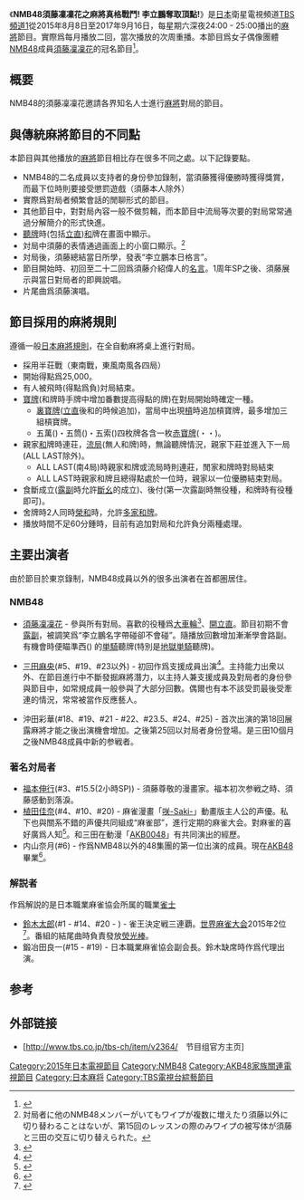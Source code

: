 {{電視節目資訊框
| 名稱       = NMB須藤凜凜花的麻將真格對決
| 原名       = {{lang|ja|NMB48須藤凜々花の麻雀ガチバトル! りりぽんのトップ目とったんで!}}
| 圖片       = 
| 圖說       = 
| 類型       = [[綜藝節目|綜藝節目]]
| 演出       = [[須藤凜凜花|須藤凜凜花]]（[[NMB48|NMB48]]）<br />[[三田麻央|三田麻央]]（NMB48） 等
| 字幕       =  
| 主題曲     = 
| 片頭曲     = 
| 國家       = {{JPN}}
| 地區       = [[日本|日本]]
| 語言       = [[日語|日語]]
| 集數       = 
| 執行製片   = 
| 製片人     = 竹中優介
| 每集長     = 55分鐘
| 電視台     = [[TBS頻道|TBS頻道1]]
| 製作公司   = [[TBS電視台|TBS]]
| 影視公司   =
| 开始       = 2015年8月8日
| 结束       = 2017年9月16日
| 官方網站   = http://www.tbs.co.jp/tbs-ch/item/v2364/ {{lang|ja|NMB48須藤凜々花の麻雀ガチバトル! りりぽんのトップ目とったんで!}}
| imdb_id   = 
| tv_com_id = 
}}

《'''NMB48須藤凜凜花之麻將真格戰鬥! 李立鵬奪取頂點!'''》是[[日本|日本]]衛星電視頻道[[TBS頻道|TBS頻道1]]從2015年8月8日至2017年9月16日，每星期六深夜24:00 - 25:00播出的[[麻将|麻將]]節目。實際爲每月播放二回，當次播放的次周重播。本節目爲女子偶像團體[[NMB48|NMB48]]成員[[須藤凜凜花|須藤凜凜花]]的冠名節目<ref name="topme">{{Cite web|url=http://www.nikkansports.com/entertainment/akb48/news/1502048.html|title=NMB須藤凜々花が初冠番組　しかも「好き」な麻雀|accessdate=2016-04-27|date=2015-07-05|publisher=日刊スポーツ|archive-date=2016-04-27|archive-url=https://web.archive.org/web/20160427174904/http://www.nikkansports.com/entertainment/akb48/news/1502048.html|dead-url=no}}</ref>。

== 概要 ==
NMB48的須藤凜凜花邀請各界知名人士進行[[麻将|麻將]]對局的節目。

== 與傳統麻將節目的不同點 ==
本節目與其他播放的[[麻將|麻將]]節目相比存在很多不同之處。以下記錄要點。
* NMB48的二名成員以支持者的身份參加錄制，當須藤獲得優勝時獲得獎賞，而最下位時則要接受懲罰遊戲（須藤本人除外）
* 實際爲對局者頻繁會話的閒聊形式的節目。
* 其他節目中，對對局內容一般不做剪輯，而本節目中流局等次要的對局常常通過分解簡介的形式快進。
* [[听牌|聽牌]]時(包括[[立直|立直]])[[和_(日本麻将)|和]]牌在畫面中顯示。
* 対局中須藤的表情通過画面上的小窗口顯示。<ref name="wipe" >対局者に他のNMB48メンバーがいてもワイプが複数に増えたり須藤以外に切り替わることはないが、第15回のレッスンの際のみワイプの被写体が須藤と三田の交互に切り替えられた。</ref>
* 対局後，須藤總結當日所學，發表“李立鵬本日格言”。
* 節目開始時、初回至二十二回爲須藤介紹偉人的[[格言|名言]]。1周年SP之後、須藤展示與當日對局者的即興說唱。
* 片尾曲爲須藤演唱。

== 節目採用的麻將規則 ==
遵循一般[[日本麻雀|日本麻將規則]]，在全自動麻將桌上進行對局。
* 採用半荘戰（東南戰，東風南風各四局）
* 開始得點爲25,000。
* 有人被飛時(得點爲負)対局結束。
* [[懸賞牌|寶牌]](和牌時手牌中增加番數提高得點的牌)在對局開始時確定一種。
** [[懸賞牌|裏寶牌]]([[立直|立直]]後和的時候追加)，當局中出現[[槓|槓]]時追加槓寶牌，最多增加三組槓寶牌。
** 五萬({{麻将牌|五萬}})・五筒({{麻将牌|五筒}})・五索({{麻将牌|五索}})四枚牌各含一枚[[懸賞牌|赤寶牌]]({{麻将牌|五萬|赤=1}}・{{麻将牌|五筒|赤=1}}・{{麻将牌|五索|赤=1}})。
* 親家[[和_(日本麻将)|和]]牌時連荘，[[流局|流局]](無人和牌)時，無論聽牌情況，親家下莊並進入下一局(ALL LAST除外)。
** ALL LAST(南4局)時親家和牌或流局時則連莊，閒家和牌時對局結束
** ALL LAST時親家和牌且總得點處於一位時，親家以一位優勝結束對局。
* 食斷成立([[副露|露副]]時允許[[断幺九|斷幺]]的成立)、後付(第一次露副時無役種，和牌時有役種即可)。
* 舍牌時2人同時[[和_(日本麻将)|榮和]]時，允許[[和_(日本麻将)|多家和牌]]。
* 播放時間不足60分鍾時，目前有追加對局和允許負分兩種處理。

== 主要出演者 ==
由於節目於東京錄制，NMB48成員以外的很多出演者在首都圏居住。

=== NMB48 ===
* [[須藤凜凜花|須藤凜凜花]] - 參與所有對局。喜歡的役種爲[[大車輪|大車輪]]<ref>{{Cite web|url=http://datazoo.jp/tv/%E4%BB%8A%E5%A4%9C%E3%81%8F%E3%82%89%E3%81%B9%E3%81%A6%E3%81%BF%E3%81%BE%E3%81%97%E3%81%9F/872179/2|title=今夜くらべてみました2015年7月7日放送|accessdate=2016-05-17|publisher=[[TVでた蔵|TVでた蔵]]|archive-date=2016-06-24|archive-url=https://web.archive.org/web/20160624042858/http://datazoo.jp/tv/%E4%BB%8A%E5%A4%9C%E3%81%8F%E3%82%89%E3%81%B9%E3%81%A6%E3%81%BF%E3%81%BE%E3%81%97%E3%81%9F/872179/2|dead-url=no}}</ref>、[[立直|開立直]]。節目初期不會[[副露|露副]]，被調笑爲“李立鵬名字帶碰卻不會碰”。隨播放回數增加漸漸學會路副。有機會時便瞄準西({{麻将牌|西}}) 的[[听牌|単騎]]聽牌(特別是[[听牌|地獄単騎]]聽牌)。

* [[三田麻央|三田麻央]](#5、#19、#23以外) - 初回作爲支援成員出演<ref>{{Cite web|url=http://prtimes.jp/main/html/rd/p/000000520.000003065.html|title=NMB48の麻雀真剣勝負バラエティTBSチャンネル1にて8/8（日）スタート！！｜株式会社TBSテレビ のプレスリリース|accessdate=2016-06-25|date=2015-07-05|publisher=PR TIMES|archive-date=2015-12-17|archive-url=https://web.archive.org/web/20151217115146/http://prtimes.jp/main/html/rd/p/000000520.000003065.html|dead-url=no}}</ref>。主持能力出衆以外、在節目進行中不斷發掘麻將潛力，以主持人兼支援成員及對局者的身份參與節目中，如常規成員一般參與了大部分回數。偶爾也有本不該受罰最後受牽連的情況，常常被當作反應藝人。

* 沖田彩華(#18、#19、#21 - #22、#23.5、#24、#25) - 首次出演的第18回展露麻將才能之後出演機會增加。之後第25回以対局者身份登場。是三田10個月之後NMB48成員中新的参戦者。

=== 著名対局者 ===

* [[福本伸行|福本伸行]](#3、#15.5(2小時SP)) - 須藤尊敬的漫畫家。福本初次参戦之時、須藤感動到落淚。
* [[植田佳奈|植田佳奈]](#4、#10、#20) - 麻雀漫畫「[[咲-Saki-|咲-Saki-]]」動畫版主人公的声優。私下也與關系不錯的声優共同組成“麻雀部”，進行定期的麻雀大会。對麻雀的喜好廣爲人知<ref>{{Cite web|url=http://ameblo.jp/uedakanablog/entry-12126269926.html|title=二次元業界麻雀部 2016年度 第1節  - 植田佳奈オフィシャルブログ|accessdate=2016-06-25|date=2016-02-07|archive-date=2016-08-18|archive-url=https://web.archive.org/web/20160818133031/http://ameblo.jp/uedakanablog/entry-12126269926.html|dead-url=no}}</ref>。和三田在動漫「[[AKB0048|AKB0048]]」有共同演出的經歷。
* 内山奈月(#6) - 作爲NMB48以外的48集團的第一位出演的成員。現在[[AKB48|AKB48]]畢業<ref>{{Cite web|url=http://www.nikkansports.com/entertainment/akb48/news/1599161.html|title=AKB内山奈月が涙の卒業公演「ハッピーでした」|accessdate=2016-08-27|date=2016-01-31|publisher=[[日刊スポーツ|日刊スポーツ]]|archive-date=2016-07-20|archive-url=https://web.archive.org/web/20160720170554/http://www.nikkansports.com/entertainment/akb48/news/1599161.html|dead-url=no}}</ref>。

=== 解説者 ===
作爲解説的是日本職業麻雀協会所属的職業[[麻将|雀士]]
* [[鈴木たろう|鈴木太郎]](#1 - #14、#20 - ) - 雀王決定戦三連覇。[[世界麻將大賽|世界麻雀大会]]2015年2位<ref>{{Cite web |url=http://worldmahjong.com/ja/%e3%82%a4%e3%83%99%e3%83%b3%e3%83%88/%e9%81%8e%e5%8e%bb%e3%81%ae%e3%82%a4%e3%83%99%e3%83%b3%e3%83%88/2015-2/ |title=2015 年 – World Series of Mahjong |access-date=2017-03-25 |archive-url=https://web.archive.org/web/20180517085026/http://worldmahjong.com/ja/%E3%82%A4%E3%83%99%E3%83%B3%E3%83%88/%E9%81%8E%E5%8E%BB%E3%81%AE%E3%82%A4%E3%83%99%E3%83%B3%E3%83%88/2015-2/ |archive-date=2018-05-17 |dead-url=yes }}</ref>。番組的結尾曲時負責發放[[螢光棒|熒光棒]]。
* 鍛冶田良一(#15 - #19) - 日本職業麻雀協会副会長。鈴木缺席時作爲代理出演。

== 参考 ==
{{Reflist}}

== 外部链接 ==
* [http://www.tbs.co.jp/tbs-ch/item/v2364/　节目组官方主页]{{Wayback|url=http://www.tbs.co.jp/tbs-ch/item/v2364/ |date=20170319201828 }}
[[Category:2015年日本電視節目|Category:2015年日本電視節目]]
[[Category:NMB48|Category:NMB48]]
[[Category:AKB48家族關連電視節目|Category:AKB48家族關連電視節目]]
[[Category:日本麻将|Category:日本麻将]]
[[Category:TBS電視台綜藝節目|Category:TBS電視台綜藝節目]]